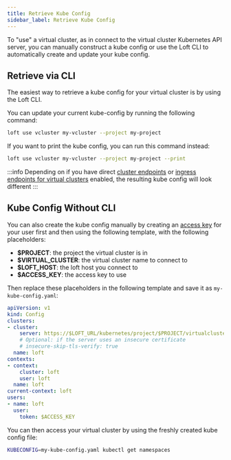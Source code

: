 ```yaml
---
title: Retrieve Kube Config
sidebar_label: Retrieve Kube Config
---
```


To "use" a virtual cluster, as in connect to the virtual cluster Kubernetes API server, you can
manually construct a kube config or use the Loft CLI to automatically create and update your
kube config.


## Retrieve via CLI

The easiest way to retrieve a kube config for your virtual cluster is by using the Loft CLI.

You can update your current kube-config by running the following command:
```bash
loft use vcluster my-vcluster --project my-project
```

If you want to print the kube config, you can run this command instead:
```bash
loft use vcluster my-vcluster --project my-project --print
```

:::info
Depending on if you have direct [cluster endpoints](../clusters/direct-cluster-endpoints) or
[ingress endpoints for virtual clusters](../virtual-clusters/ingress-access)
enabled, the resulting kube config will look different
:::


## Kube Config Without CLI

You can also create the kube config manually by creating an [access key](../users/access-keys) for
your user first and then using the following template, with the following placeholders:

* **$PROJECT**: the project the virtual cluster is in
* **$VIRTUAL_CLUSTER**: the virtual cluster name to connect to
* **$LOFT_HOST**: the loft host you connect to
* **$ACCESS_KEY**: the access key to use

Then replace these placeholders in the following template and save it as `my-kube-config.yaml`:

```yaml
apiVersion: v1
kind: Config
clusters:
- cluster:
    server: https://$LOFT_URL/kubernetes/project/$PROJECT/virtualcluster/$VIRTUAL_CLUSTER
    # Optional: if the server uses an insecure certificate
    # insecure-skip-tls-verify: true
  name: loft
contexts:
- context:
    cluster: loft
    user: loft
  name: loft
current-context: loft
users:
- name: loft
  user:
    token: $ACCESS_KEY
```

You can then access your virtual cluster by using the freshly created kube config file:
```bash
KUBECONFIG=my-kube-config.yaml kubectl get namespaces
```

